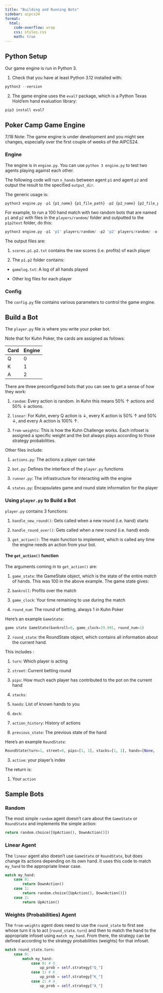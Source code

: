 ```yaml
---
title: "Building and Running Bots"
sidebar: aipcs24
format:
  html:
    code-overflow: wrap
    css: styles.css
    math: true
---
```

## Python Setup
Our game engine is run in Python 3. 

1. Check that you have at least Python 3.12 installed with: 

```python
python3 --version
```

2. The game engine uses the `eval7` package, which is a Python Texas Hold’em hand evaluation library: 

```python
pip3 install eval7
```

## Poker Camp Game Engine
7/18 Note: The game engine is under development and you might see changes, especially over the first couple of weeks of the AIPCS24. 

### Engine
The engine is in `engine.py`. You can use `python 3 engine.py` to test two agents playing against each other. 

The following code will run `n_hands` between agent `p1` and agent `p2` and output the result to the specified `output_dir`. 

The generic usage is: 
```python
python3 engine.py -p1 {p1_name} {p1_file_path} -p2 {p2_name} {p2_file_path} -o {output_dir} -n {n_hands}"
```

For example, to run a 100 hand match with two random bots that are named `p1` and `p2` with files in the `players/random/` folder and outputted to the `p1p2test` folder, do this: 

```python
python3 engine.py -p1 'p1' players/random/ -p2 'p2' players/random/ -o p1p2test -n 100
```

The output files are: 

1. `scores.p1.p2.txt` contains the raw scores (i.e. profits) of each player

2. The `p1.p2` folder contains: 

  - `gamelog.txt`: A log of all hands played

  - Other log files for each player 

### Config
The `config.py` file contains various parameters to control the game engine. 

## Build a Bot 
The `player.py` file is where you write your poker bot. 

Note that for Kuhn Poker, the cards are assigned as follows:

| Card | Engine |
|------|--------|
| Q    | 0      |
| K    | 1      |
| A    | 2      |

There are three preconfigured bots that you can see to get a sense of how they work: 

1. `random`: Every action is random. In Kuhn this means 50% <span class="gamenode">↑</span> actions and 50% <span class="gamenode">↓</span> actions. 

2. `linear`: For Kuhn, every <span class="gamenode">Q</span> action is <span class="gamenode">↓</span>, every K action is 50% <span class="gamenode">↑</span> and 50% <span class="gamenode">↓</span>, and every <span class="gamenode">A</span> action is 100% <span class="gamenode">↑</span>. 

3. `from-weights`: This is how the Kuhn Challenge works. Each infoset is assigned a specific weight and the bot always plays according to those strategy probabilities. 

Other files include: 

1. `actions.py`: The actions a player can take

2. `bot.py`: Defines the interface of the `player.py` functions

3. `runner.py`: The infrastructure for interacting with the engine

4. `states.py`: Encapsulates game and round state information for the player

### Using `player.py` to Build a Bot 

`player.py` contains 3 functions: 

1. `handle_new_round()`: Gets called when a new round (i.e. hand) starts

2. `handle_round_over()`: Gets called when a new round (i.e. hand) ends

3. `get_action()`: The main function to implement, which is called any time the engine needs an action from your bot. 

#### The `get_action()` function

The arguments coming in to `get_action()` are: 

1. `game_state`: the GameState object, which is the state of the entire *match* of hands. This was 100 in the above example. The game state gives: 

1. `bankroll`: Profits over the match

2.  `game_clock`: Your time remaining to use during the match

3. `round_num`: The round of betting, always 1 in Kuhn Poker

Here's an example `GameState`: 

```python
game state GameState(bankroll=0, game_clock=29.991, round_num=1)
```

2. `round_state`: the RoundState object, which contains all information about the current hand. 

This includes : 

1. `turn`: Which player is acting

2. `street`: Current betting round

3. `pips`: How much each player has contributed to the pot on the current hand 

4. `stacks`: 

5. `hands`: List of known hands to you

6. `deck`: 

7. `action_history`: History of actions

8. `previous_state`: The previous state of the hand

Here's an example `RoundState`: 

```python
RoundState(turn=1, street=0, pips=[1, 1], stacks=[1, 1], hands=[None, 1], deck=None, action_history=[DownAction()], previous_state=RoundState(turn=0, street=0, pips=[1, 1], stacks=[1, 1], hands=[None, 1], deck=None, action_history=[], previous_state=None))
```

3. `active`: your player's index

The return is: 

1. Your `action`

## Sample Bots

### Random

The most simple `random` agent doesn't care about the `GameState` or `RoundState` and implements the simple action: 

```python
return random.choice([UpAction(), DownAction()])
```

### Linear Agent

The `linear` agent also doesn't use `GameState` or `RoundState`, but does change its actions depending on its own hand. It uses this code to match `my_hand` to the appropriate linear case. 

```python
match my_hand:
    case 0:
        return DownAction()
    case 1:
        return random.choice([UpAction(), DownAction()])
    case 2:
        return UpAction()
```

### Weights (Probabilities) Agent
The `from-weights` agent does need to use the `round_state` to first see whose turn it is to act (`round_state.turn`) and then to match the hand to the appropriate infoset using `match my_hand`. From there, the strategy can be defined according to the strategy probabilities (weights) for that infoset. 

```python
match round_state.turn:
    case 0:
        match my_hand:
            case 0: # Q_
                up_prob = self.strategy["Q_"]
            case 1: # K_
                up_prob = self.strategy["K_"]
            case 2: # A_
                up_prob = self.strategy["A_"]
```
